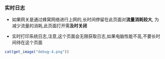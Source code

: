 ### 实时日志

* 如果网关是通过蜂窝网络进行上网的,长时间停留在此页面对**流量消耗较大**, 为减少流量的消耗,此页面打开需**及时关闭**

* 实时打印系统日志,注意,这个页面会无限获取日志,如果电脑性能不高,不要长时间待在这个页面

```r
cat(get_image("debug-4.png"))
```
